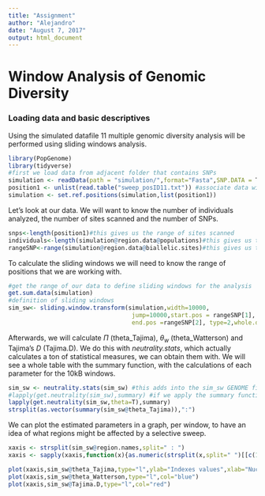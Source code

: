 ```yaml
---
title: "Assignment"
author: "Alejandro"
date: "August 7, 2017"
output: html_document
---
```

# Window Analysis of Genomic Diversity

### Loading data and basic descriptives

Using the simulated datafile 11 multiple genomic diversity analysis will be performed using sliding windows analysis. 
```r
library(PopGenome)
library(tidyverse)
#first we load data from adjacent folder that contains SNPs
simulation <- readData(path = "simulation/",format="Fasta",SNP.DATA = T)
position1 <- unlist(read.table("sweep_posID11.txt")) #associate data with positions
simulation <- set.ref.positions(simulation,list(position1))
```

Let's look at our data. We will want to know the number of individuals analyzed, the number of sites scanned and the number of SNPs.
```r
snps<-length(position1)#this gives us the range of sites scanned
individuals<-length(simulation@region.data@populations)#this gives us the number of haplotypes in our data
rangeSNP<-range(simulation@region.data@biallelic.sites)#this gives us the length of bp covered by our SNP data
```


To calculate the sliding windows we will need to know the range of positions that we are working with. 
```r
#get the range of our data to define sliding windows for the analysis
get.sum.data(simulation)
#definition of sliding windows
sim_sw<- sliding.window.transform(simulation,width=10000,
                                   jump=10000,start.pos = rangeSNP[1],
                                   end.pos =rangeSNP[2], type=2,whole.data=TRUE)
```

Afterwards, we will calculate $\Pi$ (theta_Tajima), $\theta_w$ (theta_Watterson) and Tajima's $D$ (Tajima.D). We do this with *neutrality.stats*, which actually calculates a ton of statistical measures, we can obtain them with. We will see a whole table with the summary function, with the calculations of each parameter for the 10kB windows.
```r
sim_sw <- neutrality.stats(sim_sw) #this adds into the sim_sw GENOME file a series of diversity statistics, including 
#lapply(get.neutrality(sim_sw),summary) #if we apply the summary function to the list of results we have observed with the lapply function, we can see a set of summaries of all the indexes calculated. 
lapply(get.neutrality(sim_sw,theta=T),summary)
strsplit(as.vector(summary(sim_sw@theta_Tajima)),":")
```

We can plot the estimated parameters in a graph, per window, to have an idea of what regions might be affected by a selective sweep.
```r
xaxis <- strsplit(sim_sw@region.names,split=" : ")
xaxis <- sapply(xaxis,function(x){as.numeric(strsplit(x,split=" ")[[c(1,1)]])})

plot(xaxis,sim_sw@theta_Tajima,type="l",ylab="Indexes values",xlab="Nucleotide positions")
plot(xaxis,sim_sw@theta_Watterson,type="l",col="blue")
plot(xaxis,sim_sw@Tajima.D,type="l",col="red")
```


